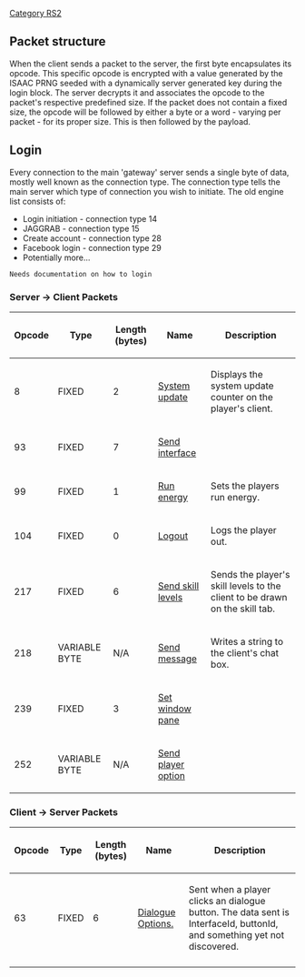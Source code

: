 [[Category RS2]]


== '''Packet structure''' ==
When the client sends a packet to the server, the first byte encapsulates its opcode. This specific opcode is encrypted with a value generated by the ISAAC PRNG seeded with a dynamically server generated key during the login block. The server decrypts it and associates the opcode to the packet's respective predefined size. If the packet does not contain a fixed size, the opcode will be followed by either a byte or a word - varying per packet - for its proper size. This is then followed by the payload.

== '''Login''' ==
Every connection to the main 'gateway' server sends a single byte of data, mostly well known as the connection type. The connection type tells the main server which type of connection you wish to initiate. The old engine list consists of:

* Login initiation - connection type 14
* JAGGRAB - connection type 15
* Create account - connection type 28
* Facebook login - connection type 29
* Potentially more...

<pre>
Needs documentation on how to login
</pre>

===Server -> Client Packets===
{| border=2
|-
! Opcode
! Type
! Length (bytes)
! Name
! Description
|-
| 8
| FIXED
| 2
| [[508 System update|System update]]
| Displays the system update counter on the player's client.
|-
| 93
| FIXED
| 7
| [[508 Send interface|Send interface]]
|
|-
| 99
| FIXED
| 1
| [[508 Run energy|Run energy]]
| Sets the players run energy.
|-
| 104
| FIXED
| 0
| [[508 Logout|Logout]]
| Logs the player out.
|-
| 217
| FIXED
| 6
| [[508 Send skill levels|Send skill levels]]
| Sends the player's skill levels to the client to be drawn on the skill tab.
|-
| 218
| VARIABLE BYTE
| N/A
| [[508 Send message|Send message]]
| Writes a string to the client's chat box.
|-
| 239
| FIXED
| 3
| [[508 Set window pane|Set window pane]]
|
|-
| 252
| VARIABLE BYTE
| N/A
| [[508 Send player option|Send player option]]
| 
|}

===Client -> Server Packets===

{| border=2
|-
! Opcode
! Type
! Length (bytes)
! Name
! Description
|-
| 63
| FIXED
| 6
| [[508 Dialogue Options|Dialogue Options.]]
| Sent when a player clicks an dialogue button. The data sent is InterfaceId, buttonId, and something yet not discovered.
|-
|}